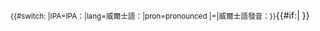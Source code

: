 <onlyinclude><small>{{#switch: {{{2}}}|IPA=IPA：|lang=威爾士語：|pron=pronounced&nbsp;|=|威爾士語發音：}}</small>{{IPA|[[Help:威爾士語國際音標|[{{{1}}}]]]}}{{#if:{{{3|}}}|{{IPA audio link|{{{3}}} }} }}</onlyinclude><noinclude>
{{documentation|Template:usage of IPA templates}}
<!-- PLEASE ADD CATEGORIES BELOW THIS LINE, THANKS. -->
[[Category:IPA語言模板|{{PAGENAME}}]]
</noinclude>